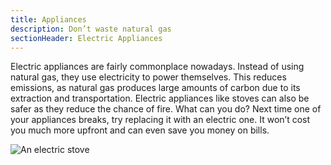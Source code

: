 ```yaml
---
title: Appliances
description: Don’t waste natural gas
sectionHeader: Electric Appliances
---
```


Electric appliances are fairly commonplace nowadays.
Instead of using natural gas, they use electricity to power themselves.
This reduces emissions, as natural gas produces large amounts of carbon due to its extraction and transportation.
Electric appliances like stoves can also be safer as they reduce the chance of fire.
What can you do?
Next time one of your appliances breaks, try replacing it with an electric one.
It won’t cost you much more upfront and can even save you money on bills.

![An electric stove](/images/appliances.avif)
